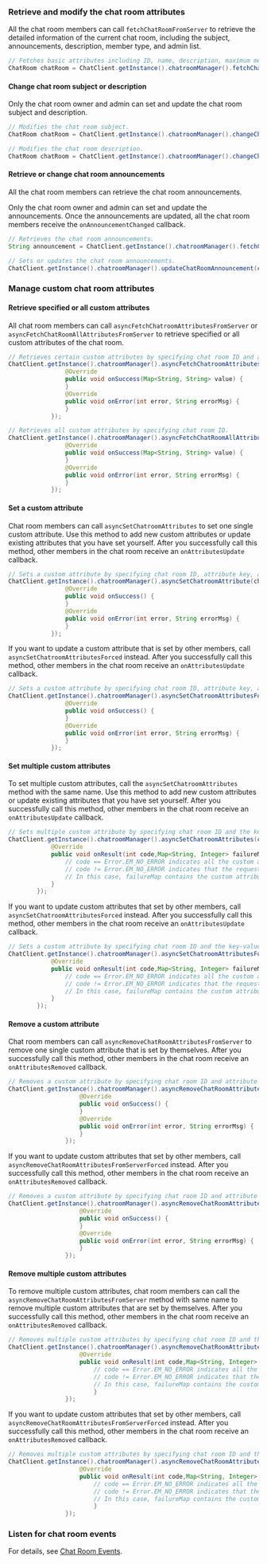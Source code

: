 <PlatformWrapper platform="android">

### Retrieve and modify the chat room attributes

All the chat room members can call `fetchChatRoomFromServer` to retrieve the detailed information of the current chat room, including the subject, announcements, description, member type, and admin list. 

```java
// Fetches basic attributes including ID, name, description, maximum members, owners, roles, and whether all members are muted.
ChatRoom chatRoom = ChatClient.getInstance().chatroomManager().fetchChatRoomFromServer(chatRoomId);
```

#### Change chat room subject or description
Only the chat room owner and admin can set and update the chat room subject and description.

```java
// Modifies the chat room subject.
ChatRoom chatRoom = ChatClient.getInstance().chatroomManager().changeChatRoomSubject(chatRoomId, newSubject);

// Modifies the chat room description.
ChatRoom chatRoom = ChatClient.getInstance().chatroomManager().changeChatroomDescription(chatRoomId, newDescription);
```

#### Retrieve or change chat room announcements
All the chat room members can retrieve the chat room announcements. 

Only the chat room owner and admin can set and update the announcements. Once the announcements are updated, all the chat room members receive the `onAnnouncementChanged` callback.

```java
// Retrieves the chat room announcements.
String announcement = ChatClient.getInstance().chatroomManager().fetchChatRoomAnnouncement(chatRoomId);

// Sets or updates the chat room announcements.
ChatClient.getInstance().chatroomManager().updateChatRoomAnnouncement(chatRoomId, announcement);
```

### Manage custom chat room attributes

#### Retrieve specified or all custom attributes 
All chat room members can call `asyncFetchChatroomAttributesFromServer` or `asyncFetchChatRoomAllAttributesFromServer` to retrieve specified or all custom attributes of the chat room.

```java
// Retrieves certain custom attributes by specifying chat room ID and attribute keys. 
ChatClient.getInstance().chatroomManager().asyncFetchChatroomAttributesFromServer(chatRoomId, keyList, new ValueCallBack<Map<String, String>>() {
                @Override
                public void onSuccess(Map<String, String> value) {
                }
                @Override
                public void onError(int error, String errorMsg) {
                }
            });

// Retrieves all custom attributes by specifying chat room ID.
ChatClient.getInstance().chatroomManager().asyncFetchChatRoomAllAttributesFromServer(chatRoomId, new ValueCallBack<Map<String, String>>() {
                @Override
                public void onSuccess(Map<String, String> value) {
                }
                @Override
                public void onError(int error, String errorMsg) {
                }
            });
```


#### Set a custom attribute
Chat room members can call `asyncSetChatroomAttributes` to set one single custom attribute. Use this method to add new custom attributes or update existing attributes that you have set yourself. After you successfully call this method, other members in the chat room receive an `onAttributesUpdate` callback. 

```java
// Sets a custom attribute by specifying chat room ID, attribute key, and attribute value. 
ChatClient.getInstance().chatroomManager().asyncSetChatroomAttribute(chatRoomId,attributeKey,attributeValue,false, new CallBack() {
                @Override
                public void onSuccess() {
                }
                @Override
                public void onError(int error, String errorMsg) {
                }
            });
```

If you want to update a custom attribute that is set by other members, call `asyncSetChatroomAttributesForced` instead. After you successfully call this method, other members in the chat room receive an `onAttributesUpdate` callback.

```java
// Sets a custom attribute by specifying chat room ID, attribute key, and attribute value.
ChatClient.getInstance().chatroomManager().asyncSetChatroomAttributesForced(chatRoomId,attributeKey,attributeValue,false, new CallBack() {
                @Override
                public void onSuccess() {
                }
                @Override
                public void onError(int error, String errorMsg) {
                }
            });
```       


#### Set multiple custom attributes
To set multiple custom attributes, call the `asyncSetChatroomAttributes` method with the same name. Use this method to add new custom attributes or update existing attributes that you have set yourself. After you successfully call this method, other members in the chat room receive an `onAttributesUpdate` callback. 

```java
// Sets multiple custom attribute by specifying chat room ID and the key-value maps of the attributes. 
ChatClient.getInstance().chatroomManager().asyncSetChatroomAttributes(chatRoomId, map, false, new ResultCallBack<Map<String, Integer>>() {
            @Override
            public void onResult(int code,Map<String, Integer> failureMap) {
                // code == Error.EM_NO_ERROR indicates all the custom attributes are set successfully. In this case, failureMap is an empty map.
                // code != Error.EM_NO_ERROR indicates that the request fails. For error reasons please refer to the Error class.
                // In this case, failureMap contains the custom attributes that are not set successfully, and value represents the error code. 
            }
        });
```

If you want to update custom attributes that set by other members, call `asyncSetChatroomAttributesForced` instead. After you successfully call this method, other members in the chat room receive an `onAttributesUpdate` callback.

```java
// Sets a custom attribute by specifying chat room ID and the key-value maps of the attributes. 
ChatClient.getInstance().chatroomManager().asyncSetChatroomAttributesForced(chatRoomId, map, false, new ResultCallBack<Map<String, Integer>>() {
            @Override
            public void onResult(int code,Map<String, Integer> failureMap) {
                // code == Error.EM_NO_ERROR indicates all the custom attributes are set successfully. In this case, failureMap is an empty map.
                // code != Error.EM_NO_ERROR indicates that the request fails. For error reasons please refer to the Error class.
                // In this case, failureMap contains the custom attributes that are not set successfully, and value represents the error code. 
            }
        });
```       


#### Remove a custom attribute
Chat room members can call `asyncRemoveChatRoomAttributesFromServer` to remove one single custom attribute that is set by themselves. After you successfully call this method, other members in the chat room receive an `onAttributesRemoved` callback. 

```java
// Removes a custom attribute by specifying chat room ID and attribute key. 
ChatClient.getInstance().chatroomManager().asyncRemoveChatRoomAttributeFromServer(chatRoomId,attributeKey, new CallBack() {
                    @Override
                    public void onSuccess() {
                    }
                    @Override
                    public void onError(int error, String errorMsg) {
                    }
                });
```

If you want to update custom attributes that set by other members, call `asyncRemoveChatRoomAttributesFromServerForced` instead. After you successfully call this method, other members in the chat room receive an `onAttributesRemoved` callback.

```java
// Removes a custom attribute by specifying chat room ID and attribute key.  
ChatClient.getInstance().chatroomManager().asyncRemoveChatRoomAttributeFromServerForced(chatRoomId,attributeKey, new CallBack() {
                    @Override
                    public void onSuccess() {
                    }
                    @Override
                    public void onError(int error, String errorMsg) {
                    }
                });
```       

#### Remove multiple custom attributes
To remove multiple custom attributes, chat room members can call the `asyncRemoveChatRoomAttributesFromServer` method with same name to remove multiple custom attributes that are set by themselves. After you successfully call this method, other members in the chat room receive an `onAttributesRemoved` callback. 

```java
// Removes multiple custom attributes by specifying chat room ID and the attribute key list. 
ChatClient.getInstance().chatroomManager().asyncRemoveChatRoomAttributesFromServer(chatRoomId,keyList, new ResultCallBack<Map<String, Integer>>() {
                    @Override
                    public void onResult(int code,Map<String, Integer> failureMap) {
                        // code == Error.EM_NO_ERROR indicates all the custom attributes are removed successfully. In this case, failureMap is an empty map.
                        // code != Error.EM_NO_ERROR indicates that the request fails. For error reasons please refer to the Error class.
                        // In this case, failureMap contains the custom attributes that are not removed successfully, and value represents the error code. 
                        }
                });
```

If you want to update custom attributes that set by other members, call `asyncRemoveChatRoomAttributesFromServerForced` instead. After you successfully call this method, other members in the chat room receive an `onAttributesRemoved` callback.

```java
// Removes multiple custom attributes by specifying chat room ID and the attribute key list.  
ChatClient.getInstance().chatroomManager().asyncRemoveChatRoomAttributesFromServerForced(chatRoomId,keyList, new ResultCallBack<Map<String, Integer>>() {
                    @Override
                    public void onResult(int code,Map<String, Integer> failureMap) {
                        // code == Error.EM_NO_ERROR indicates all the custom attributes are removed successfully. In this case, failureMap is an empty map.
                        // code != Error.EM_NO_ERROR indicates that the request fails. For error reasons please refer to the Error class.
                        // In this case, failureMap contains the custom attributes that are not removed successfully, and value represents the error code. 
                        }
                });
```

### Listen for chat room events

For details, see [Chat Room Events](manage-chatrooms#listen-for-chat-room-events).

</PlatformWrapper>